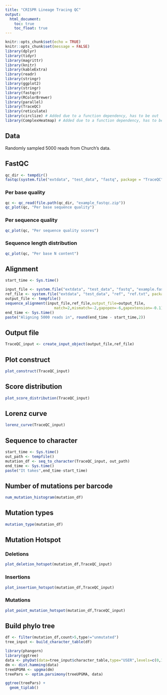 ```yaml
---
title: "CRISPR Lineage Tracing QC"
output: 
  html_document:
    toc: true
    toc_float: true
---
```


```r
knitr::opts_chunk$set(echo = TRUE)
knitr::opts_chunk$set(message = FALSE)
library(dplyr)
library(tidyr)
library(magrittr)
library(knitr)
library(kableExtra)
library(readr)
library(stringr)
library(ggplot2)
library(stringr)
library(fastqcr)
library(RColorBrewer)
library(parallel)
library(TraceQC)
library(reticulate)
library(circlize) # Added due to a function dependency, has to be out 
library(ComplexHeatmap) # Added due to a function dependency, has to be out 
``` 

## Data
Randomly sampled 5000 reads from Church's data.

## FastQC {.tabset}
```r
qc_dir <- tempdir()
fastqc(system.file("extdata", "test_data", "fastq", package = "TraceQC"),qc.dir=qc_dir)
```

### Per base quality
``` r
qc <- qc_read(file.path(qc_dir, "example_fastqc.zip"))
qc_plot(qc, "Per base sequence quality")
```

### Per sequence quality
``` r
qc_plot(qc, "Per sequence quality scores")
```

### Sequence length distribution
``` r
qc_plot(qc, "Per base N content")
```

## Alignment
``` r
start_time <- Sys.time()

input_file <- system.file("extdata", "test_data", "fastq", "example.fastq", package="TraceQC")
ref_file <- system.file("extdata", "test_data", "ref", "ref.txt", package="TraceQC")
output_file <- tempfile()
sequence_alignment(input_file,ref_file,output_file=output_file,
                      match=2,mismatch=-2,gapopen=-6,gapextension=-0.1)
end_time <- Sys.time()
paste("Aligning 5000 reads in", round(end_time - start_time,2))
```

## Output file
``` r
TraceQC_input <- create_input_object(output_file,ref_file)
```

## Plot construct
```r
plot_construct(TraceQC_input)
```

## Score distribution
``` r
plot_score_distribution(TraceQC_input)
```

## Lorenz curve
``` r
lorenz_curve(TraceQC_input)
```

## Sequence to character
``` r
start_time <- Sys.time()
out_path <- tempfile()
mutation_df <- seq_to_character(TraceQC_input, out_path)
end_time <- Sys.time()
paste("It takes",end_time-start_time)
```

## Number of mutations per barcode
``` r
num_mutation_histogram(mutation_df)
```

## Mutation types
``` r
mutation_type(mutation_df)
```

## Mutation Hotspot {.tabset}

### Deletions
``` r
plot_deletion_hotspot(mutation_df,TraceQC_input)
```

### Insertions
``` r
plot_insertion_hotspot(mutation_df,TraceQC_input)
```
### Mutations
``` r
plot_point_mutation_hotspot(mutation_df,TraceQC_input)
```

## Build phylo tree
``` r
df <- filter(mutation_df,count>5,type!="unmutated")
tree_input <- build_character_table(df)

library(phangorn)
library(ggtree)
data <- phyDat(data=tree_input$character_table,type="USER",levels=c(0,1))
dm <- dist.hamming(data)
treeUPGMA <- upgma(dm)
treePars <- optim.parsimony(treeUPGMA, data)

ggtree(treePars) +
  geom_tiplab()
```

